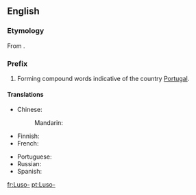 {{also|luso-}}
==English==

===Etymology===
From {{etyl|la}} {{term|Lusitania|Lūsitānia|Portugal}}.

===Prefix===
{{infl|en|prefix|sort=luso}}

# Forming compound words indicative of the country [[Portugal]].

====Translations====
{{trans-top|relating to Portugal or Portuguese}}
* Chinese:
*: Mandarin: {{t-|cmn|葡|tr=Pú-|sc=Hani}}
* Finnish: {{t+|fi|portugalilainen|alt=portugalilais-}}
* French: {{t+|fr|luso-}}
{{trans-mid}}
* Portuguese: {{t+|pt|luso-}}
* Russian: {{t|ru|португальско-|tr=portugál'sko-}}
* Spanish: {{t-|es|luso-}}
{{trans-bottom}}

[[fr:Luso-]]
[[pt:Luso-]]